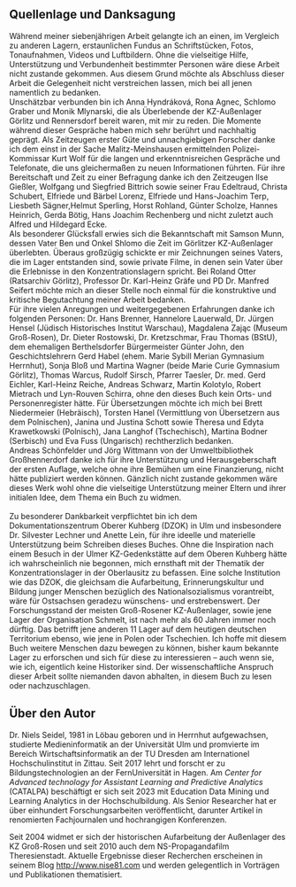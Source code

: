 ## Quellenlage und Danksagung {#quellenlage-und-danksagung .unnumbered}

Während meiner siebenjährigen Arbeit gelangte ich an einen, im Vergleich
zu anderen Lagern, erstaunlichen Fundus an Schriftstücken, Fotos,
Tonaufnahmen, Videos und Luftbildern. Ohne die vielseitige Hilfe,
Unterstützung und Verbundenheit bestimmter Personen wäre diese Arbeit
nicht zustande gekommen. Aus diesem Grund möchte als Abschluss dieser
Arbeit die Gelegenheit nicht verstreichen lassen, mich bei all jenen
namentlich zu bedanken.\
Unschätzbar verbunden bin ich Anna Hyndráková, Rona Agnec, Schlomo
Graber und Monik Mlynarski, die als Überlebende der KZ-Außenlager
Görlitz und Rennersdorf bereit waren, mit mir zu reden. Die Momente
während dieser Gespräche haben mich sehr berührt und nachhaltig geprägt.
Als Zeitzeugen erster Güte und unnachgiebigen Forscher danke ich dem
einst in der Sache Malitz-Meinshausen ermittelnden Polizei-Kommissar
Kurt Wolf für die langen und erkenntnisreichen Gespräche und Telefonate,
die uns gleichermaßen zu neuen Informationen führten. Für ihre
Bereitschaft und Zeit zu einer Befragung danke ich den Zeitzeugen Ilse
Gießler, Wolfgang und Siegfried Bittrich sowie seiner Frau Edeltraud,
Christa Schubert, Elfriede und Bärbel Lorenz, Elfriede und Hans-Joachim
Terp, Liesbeth Sägner,Helmut Sperling, Horst Rohland, Günter Scholze,
Hannes Heinrich, Gerda Bötig, Hans Joachim Rechenberg und nicht zuletzt
auch Alfred und Hildegard Ecke.\
Als besonderer Glücksfall erwies sich die Bekanntschaft mit Samson Munn,
dessen Vater Ben und Onkel Shlomo die Zeit im Görlitzer KZ-Außenlager
überlebten. Überaus großzügig schickte er mir Zeichnungen seines Vaters,
die im Lager entstanden sind, sowie private Filme, in denen sein Vater
über die Erlebnisse in den Konzentrationslagern spricht. Bei Roland
Otter (Ratsarchiv Görlitz), Professor Dr. Karl-Heinz Gräfe und PD Dr.
Manfred Seifert möchte mich an dieser Stelle noch einmal für die
konstruktive und kritische Begutachtung meiner Arbeit bedanken.\
Für ihre vielen Anregungen und weitergegebenen Erfahrungen danke ich
folgenden Personen: Dr. Hans Brenner, Hannelore Lauerwald, Dr. Jürgen
Hensel (Jüdisch Historisches Institut Warschau), Magdalena Zając (Museum
Groß-Rosen), Dr. Dieter Rostowski, Dr. Kretzschmar, Frau Thomas (BStU),
dem ehemaligen Berthelsdorfer Bürgermeister Günter John, den
Geschichtslehrern Gerd Habel (ehem. Marie Sybill Merian Gymnasium
Herrnhut), Sonja Bloß und Martina Wagner (beide Marie Curie Gymnasium
Görlitz), Thomas Warcus, Rudolf Sirsch, Pfarrer Taesler, Dr. med. Gerd
Eichler, Karl-Heinz Reiche, Andreas Schwarz, Martin Kolotylo, Robert
Mietrach und Lyn-Rouven Schirra, ohne den dieses Buch kein Orts- und
Personenregister hätte. Für Übersetzungen möchte ich mich bei Brett
Niedermeier (Hebräisch), Torsten Hanel (Vermittlung von Übersetzern aus
dem Polnischen), Janina und Justina Schott sowie Theresa und Edyta
Krawetkowski (Polnisch), Jana Langhof (Tschechisch), Martina Bodner
(Serbisch) und Eva Fuss (Ungarisch) rechtherzlich bedanken.\
Andreas Schönfelder und Jörg Wittmann von der Umweltbibliothek
Großhennerdorf danke ich für ihre Unterstützung und Herausgeberschaft
der ersten Auflage, welche ohne ihre Bemühen um eine Finanzierung, nicht
hätte publiziert werden können. Gänzlich nicht zustande gekommen wäre
dieses Werk wohl ohne die vielseitige Unterstützung meiner Eltern und
ihrer initialen Idee, dem Thema ein Buch zu widmen.\
\
Zu besonderer Dankbarkeit verpflichtet bin ich dem Dokumentationszentrum
Oberer Kuhberg (DZOK) in Ulm und insbesondere Dr. Silvester Lechner und
Anette Lein, für ihre ideelle und materielle Unterstützung beim
Schreiben dieses Buches. Ohne die Inspiration nach einem Besuch in der
Ulmer KZ-Gedenkstätte auf dem Oberen Kuhberg hätte ich wahrscheinlich
nie begonnen, mich ernsthaft mit der Thematik der Konzentrationslager in
der Oberlausitz zu befassen. Eine solche Institution wie das DZOK, die
gleichsam die Aufarbeitung, Erinnerungskultur und Bildung junger
Menschen bezüglich des Nationalsozialismus vorantreibt, wäre für
Ostsachsen geradezu wünschens- und erstrebenswert. Der Forschungsstand
der meisten Groß-Rosener KZ-Außenlager, sowie jene Lager der
Organisation Schmelt, ist nach mehr als 60 Jahren immer noch dürftig.
Das betrifft jene anderen 11 Lager auf dem heutigen deutschen
Territorium ebenso, wie jene in Polen oder Tschechien. Ich hoffe mit
diesem Buch weitere Menschen dazu bewegen zu können, bisher kaum
bekannte Lager zu erforschen und sich für diese zu interessieren -- auch
wenn sie, wie ich, eigentlich keine Historiker sind. Der
wissenschaftliche Anspruch dieser Arbeit sollte niemanden davon
abhalten, in diesem Buch zu lesen oder nachzuschlagen.

## Über den Autor {#über-den-autor .unnumbered}

Dr. Niels Seidel, 1981 in Löbau geboren und in Herrnhut aufgewachsen,
studierte Medieninformatik an der Universität Ulm und promvierte im
Bereich Wirtschaftsinformatik an der TU Dresden am Internationel
Hochschulinstitut in Zittau. Seit 2017 lehrt und forscht er zu
Bildungstechnologien an der FernUniversität in Hagen. Am *Center for
Advanced technology for Assistant Learning and Predictive Analytics*
(CATALPA) beschäftigt er sich seit 2023 mit Education Data Mining und
Learning Analytics in der Hochschulbildung. Als Senior Researcher hat er
über einhundert Forschungsarbeiten veröffentlicht, darunter Artikel in
renomierten Fachjournalen und hochrangigen Konferenzen.

Seit 2004 widmet er sich der historischen Aufarbeitung der Außenlager
des KZ Groß-Rosen und seit 2010 auch dem NS-Propagandafilm
Theresienstadt. Aktuelle Ergebnisse dieser Recherchen erscheinen in
seinem Blog <http://www.nise81.com> und werden gelegentlich in Vorträgen
und Publikationen thematisiert.
